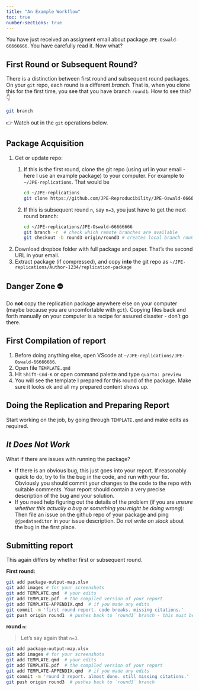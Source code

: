 ```yaml
---
title: "An Example Workflow"
toc: true
number-sections: true
---
```




You have just received an assigment email about package `JPE-Oswald-66666666`. You have carefully read it. Now what?

::: {.callout-note}

# First Round or Subsequent Round?

There is a distinction between first round and subsequent round packages. On your `git` repo, each round is a different *branch*. That is, when you clone this for the first time, you see that you have branch `round1`. How to see this? 👇

```bash
git branch 
```

👉 Watch out in the `git` operations below.

:::


## Package Acquisition

1. Get or update repo:
   1. If this is the first round, clone the git repo (using url in your email - here I use an example package) to your computer. For example to `~/JPE-replications`. That would be
   
        ```bash
        cd ~/JPE-replications
        git clone https://github.com/JPE-Reproducibility/JPE-Oswald-66666666.git
        ```

   2. If this is subsequent round `n`, say `n=3`, you just have to get the next round branch:
   
        ```bash
        cd ~/JPE-replications/JPE-Oswald-66666666
        git branch -r  # check which remote branches are available
        git checkout -b round3 origin/round3 # creates local branch round3 from remote branch round3
        ```

2. Download dropbox folder with full package and paper. That's the second URL in your email.
3. Extract package (if compressed), and copy **into** the git repo as `~/JPE-replications/Author-1234/replication-package`

::: {.callout-warning}

# Danger Zone ⛔️

Do **not** copy the replication package anywhere else on your computer (maybe because you are uncomfortable with `git`). Copying files back and forth manually on your computer is a recipe for assured disaster - don't go there.

:::

## First Compilation of report 

1. Before doing anything else, open VScode at `~/JPE-replications/JPE-Oswald-66666666`.
2. Open file `TEMPLATE.qmd`
3. Hit `Shift-Cmd-K` or open command palette and type `quarto: preview`
4. You will see the template I prepared for this round of the package. Make sure it looks ok and all my prepared content shows up.

## Doing the Replication and Preparing Report

Start working on the job, by going through `TEMPLATE.qmd` and make edits as required.

::: {.callout-tip}

# *It Does Not Work*

What if there are issues with running the package? 

* If there is an obvious bug, this just goes into your report. If reasonably quick to do, try to fix the bug in the code, and run with your fix. Obviously you should commit your changes to the code to the repo with suitable comments. Your report should contain a very precise description of the bug and your solution.
* If you need help figuring out the details of the problem (if you are *unsure whether this actually a bug or something you might be doing wrong*): Then file an issue on the github repo of your package and ping `@jpedataeditor` in your issue description. Do *not write on slack* about the bug in the first place.

:::

## Submitting report

This again differs by whether first or subsequent round.

**First round:**


```bash
git add package-output-map.xlsx
git add images # for your screenshots
git add TEMPLATE.qmd  # your edits
git add TEMPLATE.pdf  # the compiled version of your report
git add TEMPLATE-APPENDIX.qmd  # if you made any edits
git commit -m 'first round report. code breaks. missing citations.'
git push origin round1  # pushes back to `round1` branch - this must be the branch you cloned from, don't create a new branch!
```

**round `n`:**

> Let's say again that `n=3`.

```bash
git add package-output-map.xlsx
git add images # for your screenshots
git add TEMPLATE.qmd  # your edits
git add TEMPLATE.pdf  # the compiled version of your report
git add TEMPLATE-APPENDIX.qmd  # if you made any edits
git commit -m 'round 3 report. almost done. still missing citations.'
git push origin round3  # pushes back to `round3` branch
```